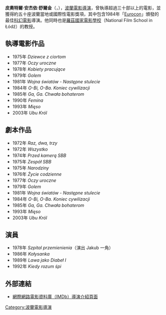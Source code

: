 {{BLP unsourced|time=2020-05-09T02:07:23+00:00}}
{{艺人
|type=导演
|image = Piotr Szulkin.jpg
|imagesize = 200px
| name        = 皮奧特爾·安杰依·舒爾金<br>Piotr Andrzej Szulkin
| birth_date   = {{birth date|1950|4|26|df=yes}}
| birth_place  = {{flagicon|Poland|1928}} [[波蘭人民共和國|波蘭]][[波美拉尼亞省|波美拉尼亞省]][[格但斯克|格但斯克]]
| death_date   = {{death date and age|2018|8|5|1950|4|26|df=yes}}
| death_place  = {{POL}}[[馬佐夫舍省|馬佐夫舍省]][[華沙|華沙]]
| occupation  = [[電影導演|電影導演]]<br>[[編劇|編劇]]
| yearsactive = 1972年至2018年
}}
'''皮奧特爾·安杰依·舒爾金'''（{{lang-pl|'''Piotr Andrzej Szulkin'''}}，{{bd|1950年|4月26日|2018年|8月5日|catIdx=Szulkin}}），[[波蘭|波蘭]][[電影導演|電影導演]]，曾執導超過三十部以上的電影，並獲得約五十座波蘭當地或國際性電影獎項，其中包含1984年「[[Eurocon|Eurocon]]」頒發的最佳[[科幻電影|科幻電影]]導演。他同時也是[[羅茲國家電影學校|羅茲國家電影學校]]（National Film School in Łódź）的教授。

== 執導電影作品 ==
*1975年 ''Dziewce z ciortom''
*1977年 ''Oczy uroczne''
*1978年 ''Kobiety pracujące''
*1979年 ''Golem''
*1981年 ''Wojna światów - Następne stulecie''
*1984年 ''O-Bi, O-Ba. Koniec cywilizacji''
*1985年 ''Ga, Ga. Chwała bohaterom''
*1990年 ''Femina''
*1993年 ''Mięso''
*2003年 ''Ubu Król''

== 劇本作品 ==
*1972年 ''Raz, dwa, trzy''
*1972年 ''Wszystko''
*1974年 ''Przed kamerą SBB''
*1975年 ''Zespół SBB''
*1975年 ''Narodziny''
*1976年 ''Życie codzienne''
*1977年 ''Oczy uroczne''
*1979年 ''Golem''
*1981年 ''Wojna światów - Następne stulecie''
*1984年 ''O-Bi, O-Ba. Koniec cywilizacji''
*1985年 ''Ga, Ga. Chwała bohaterom''
*1993年 ''Mięso''
*2003年 ''Ubu Król''

== 演員 ==
*1978年 ''Szpital przemienienia''（演出 Jakub 一角）
*1986年 ''Kołysanka''
*1989年 ''Lawa jako Diabeł I''
*1992年 ''Kiedy rozum śpi''

== 外部連結 ==
*[http://www.imdb.com/name/nm0844325/ 網際網路電影資料庫（IMDb）導演介紹頁面] {{Wayback|url=http://www.imdb.com/name/nm0844325/ |date=20061104110343 }}

{{Poland-bio-stub}}
{{Authority control}}
{{DEFAULTSORT:Szulkin, Piotr}}
[[Category:波蘭電影導演|Category:波蘭電影導演]]